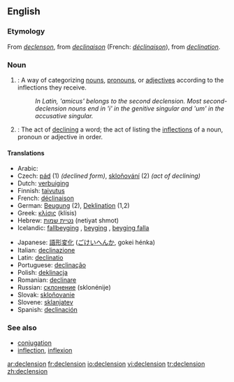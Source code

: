 ==English==

===Etymology===
From {{ME.}} ''[[declenson]]'', from {{MF.}} ''[[declinaison]]'' (French: ''[[déclinaison]]''), from {{L.}} ''[[declination]]''.

===Noun===
{{wikipedia}}
{{en-noun}}

# {{grammar}}: A way of categorizing [[noun]]s, [[pronoun]]s, or [[adjective]]s according to the inflections they receive.
#: ''In Latin, 'amicus' belongs to the second declension. Most second-declension nouns end in 'i' in the genitive singular and 'um' in the accusative singular.''
# {{grammar}}: The act of [[declining]] a word; the act of listing the [[inflection]]s of a noun, pronoun or adjective in order.

====Translations====
{{top}}
*Arabic: {{ARchar|[[تصريف الاسماء|تَصْرِيفُ الأسْمَاء]]}} {{IPAchar|(taʂríːfu l-’asmáː’)}}
*Czech: [[pád]] {{m}} (1) ''(declined form)'', [[skloňování]] {{n}} (2) ''(act of declining)''
*Dutch: [[verbuiging]] {{f}}
*Finnish: [[taivutus]]
*French: [[déclinaison]] {{f}}
*German: [[Beugung]] {{f}} (2), [[Deklination]] {{f}} (1,2)
*Greek: [[κλίσις]] (klísis) {{f}}
*Hebrew: [[נטײת שמות]] (netiyat shmot) {{f}}
*Icelandic: [[fallbeyging]] {{f}}, [[beyging]] {{f}}, [[beyging falla]] {{f}}
{{mid}}
*Japanese: [[語形変化]] ([[ごけいへんか]], gokei hénka)
*Italian: [[declinazione]] {{f}}
*Latin: [[declinatio]] {{f}}
*Portuguese: [[declinação]] {{f}}
*Polish: [[deklinacja]] {{f}}
*Romanian: [[declinare]] {{f}}
*Russian: [[склонение]] (sklonénije) {{n}}
*Slovak: [[skloňovanie]] {{n}}
*Slovene: [[sklanjatev]] {{f}}
*Spanish: [[declinación]] {{f}}
{{bottom}}

===See also===
*[[conjugation]]
*[[inflection]], [[inflexion]]

[[ar:declension]]
[[fr:declension]]
[[io:declension]]
[[vi:declension]]
[[tr:declension]]
[[zh:declension]]
